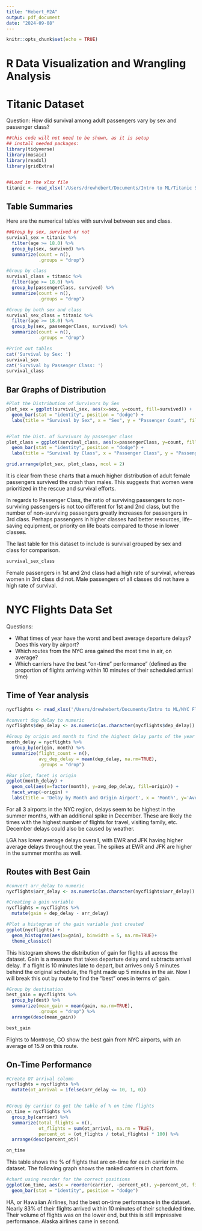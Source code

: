 ```yaml
---
title: "Hebert_M2A"
output: pdf_document
date: "2024-09-08"
---
```


```r
knitr::opts_chunk$set(echo = TRUE)
```
# R Data Visualization and Wrangling Analysis

# Titanic Dataset

Question: How did survival among adult passengers vary by sex and passenger class? 

```r
##this code will not need to be shown, as it is setup
## install needed packages:
library(tidyverse)
library(mosaic)
library(readxl)
library(gridExtra)


##Load in the xlsx file
titanic <- read_xlsx('/Users/drewhebert/Documents/Intro to ML/Titanic Survival.xlsx')

```

## Table Summaries
Here are the numerical tables with survival between sex and class.
```r
##Group by sex, survived or not
survival_sex = titanic %>%
  filter(age >= 18.0) %>%
  group_by(sex, survived) %>%
  summarize(count = n(), 
            .groups = "drop")

#Group by class
survival_class = titanic %>%
  filter(age >= 18.0) %>%
  group_by(passengerClass, survived) %>%
  summarize(count = n(),
            .groups = "drop")

#Group by both sex and class
survival_sex_class = titanic %>%
  filter(age >= 18.0) %>%
  group_by(sex, passengerClass, survived) %>%
  summarize(count = n(),
            .groups = "drop")

#Print out tables
cat('Survival by Sex: ')
survival_sex
cat('Survival by Passenger Class: ')
survival_class
```

## Bar Graphs of Distribution
```r
#Plot the Distribution of Survivors by Sex
plot_sex = ggplot(survival_sex, aes(x=sex, y=count, fill=survived)) +
  geom_bar(stat = "identity", position = "dodge") +
  labs(title = "Survival by Sex", x = "Sex", y = "Passenger Count", fill = "Survived")


#Plot the Dist. of Survivors by passenger class
plot_class = ggplot(survival_class, aes(x=passengerClass, y=count, fill=survived)) +
  geom_bar(stat = "identity", position = "dodge") +
  labs(title = "Survival by Class", x = "Passenger Class", y = "Passenger Count", fill = "Survived")

grid.arrange(plot_sex, plot_class, ncol = 2)
```

It is clear from these charts that a much higher distribution of adult female passengers survived the crash than males. This suggests that women were prioritized in the rescue and survival efforts. 

In regards to Passenger Class, the ratio of surviving passengers to non-surviving passengers is not too different for 1st and 2nd class, but the number of non-surviving passengers greatly increases for passengers in 3rd class. Perhaps passengers in higher classes had better resources, life-saving equipment, or priority on life boats compared to those in lower classes. 

The last table for this dataset to include is survival grouped by sex and class for comparison. 
```r
survival_sex_class
```
Female passengers in 1st and 2nd class had a high rate of survival, whereas women in 3rd class did not. Male passengers of all classes did not have a high rate of survival. 


# NYC Flights Data Set
Questions: 

- What times of year have the worst and best average departure delays? Does this vary by airport?
- Which routes from the NYC area gained the most time in air, on average? 
- Which carriers have the best "on-time" performance" (defined as the proportion of flights arriving within 10 minutes of their scheduled arrival time)

## Time of Year analysis
```r
nycflights <- read_xlsx('/Users/drewhebert/Documents/Intro to ML/NYC Flights.xlsx')

#convert dep delay to numeric
nycflights$dep_delay <- as.numeric(as.character(nycflights$dep_delay))

#Group by origin and month to find the highest delay parts of the year
month_delay = nycflights %>%
  group_by(origin, month) %>%
  summarize(flight_count = n(),
            avg_dep_delay = mean(dep_delay, na.rm=TRUE),
            .groups = "drop")

#Bar plot, facet is origin
ggplot(month_delay) +
  geom_col(aes(x=factor(month), y=avg_dep_delay, fill=origin)) + 
  facet_wrap(~origin) + 
  labs(title = 'Delay by Month and Origin Airport', x = 'Month', y='Average Departure Delay (min)')
```
For all 3 airports in the NYC region, delays seem to be highest in the summer months, with an additional spike in December. These are likely the times with the highest number of flights for travel, visiting family, etc. December delays could also be caused by weather. 

LGA has lower average delays overall, with EWR and JFK having higher average delays throughout the year. The spikes at EWR and JFK are higher in the summer months as well. 

## Routes with Best Gain
```r
#convert arr_delay to numeric
nycflights$arr_delay <- as.numeric(as.character(nycflights$arr_delay))

#Creating a gain variable
nycflights = nycflights %>%
  mutate(gain = dep_delay - arr_delay)

#Plot a histogram of the gain variable just created
ggplot(nycflights) +
  geom_histogram(aes(x=gain), binwidth = 5, na.rm=TRUE)+
  theme_classic()
```
This histogram shows the distribution of gain for flights all across the dataset. Gain is a measure that takes departure delay and subtracts arrival delay. If a flight is 10 minutes late to depart, but arrives only 5 minutes behind the original schedule, the flight made up 5 minutes in the air. Now I will break this out by route to find the "best" ones in terms of gain. 

```r

#Group by destination
best_gain = nycflights %>% 
  group_by(dest) %>%
  summarize(mean_gain = mean(gain, na.rm=TRUE),
            .groups = "drop") %>%
  arrange(desc(mean_gain))

best_gain
```
Flights to Montrose, CO show the best gain from NYC airports, with an average of 15.9 on this route.

## On-Time Performance
```r
#Create OT arrival column 
nycflights = nycflights %>%
  mutate(ot_arrival = ifelse(arr_delay <= 10, 1, 0))


#Group by carrier to get the table of % on time flights
on_time = nycflights %>%
  group_by(carrier) %>%
  summarize(total_flights = n(),
            ot_flights = sum(ot_arrival, na.rm = TRUE),
            percent_ot = (ot_flights / total_flights) * 100) %>%
  arrange(desc(percent_ot))

on_time

```

This table shows the % of flights that are on-time for each carrier in the dataset. The following graph shows the ranked carriers in chart form. 

```r

#chart using reorder for the correct positions
ggplot(on_time, aes(x = reorder(carrier, -percent_ot), y=percent_ot, fill=carrier)) + 
  geom_bar(stat = "identity", position = "dodge")
```
HA, or Hawaiian Airlines, had the best on-time performance in the dataset. Nearly 83% of their flights arrived within 10 minutes of their scheduled time. Their volume of flights was on the lower end, but this is still impressive performance. Alaska airlines came in second. 


